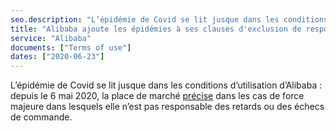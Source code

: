 ```yaml
---
seo.description: "L’épidémie de Covid se lit jusque dans les conditions d’utilisation d’Alibaba..."
title: "Alibaba ajoute les épidémies à ses clauses d'exclusion de responsabilité"
service: "Alibaba"
documents: ["Terms of use"]
dates: ["2020-06-23"]
---
```


L’épidémie de Covid se lit jusque dans les conditions d’utilisation d’Alibaba : depuis le 6 mai 2020, la place de marché <a target="_blank" rel="noopener" href="https://github.com/ambanum/CGUs-data/commit/37503cb23">précise</a> dans les cas de force majeure dans lesquels elle n’est pas responsable des retards ou des échecs de commande.
